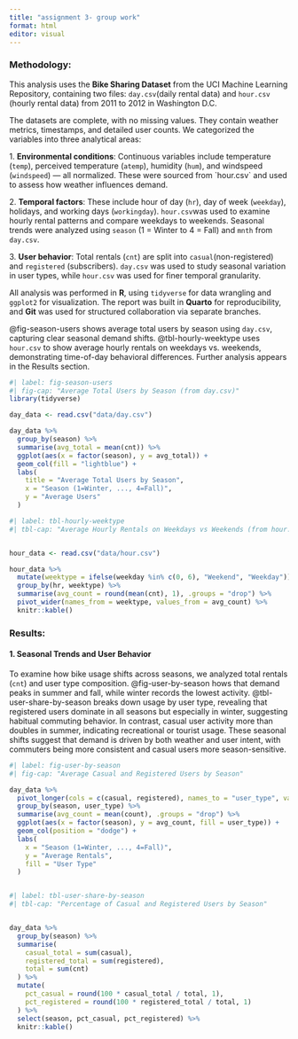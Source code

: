 ```yaml
---
title: "assignment 3- group work"
format: html
editor: visual
---
```


### Methodology:

This analysis uses the **Bike Sharing Dataset** from the UCI Machine Learning Repository, containing two files: `day.csv`(daily rental data) and `hour.csv` (hourly rental data) from 2011 to 2012 in Washington D.C.

The datasets are complete, with no missing values. They contain weather metrics, timestamps, and detailed user counts. We categorized the variables into three analytical areas:

1\. **Environmental conditions**: Continuous variables include temperature (`temp`), perceived temperature (`atemp`), humidity (`hum`), and windspeed (`windspeed`) — all normalized. These were sourced from \`hour.csv\` and used to assess how weather influences demand.

2\. **Temporal factors**: These include hour of day (`hr`), day of week (`weekday`), holidays, and working days (`workingday`). `hour.csv`was used to examine hourly rental patterns and compare weekdays to weekends. Seasonal trends were analyzed using `season` (1 = Winter to 4 = Fall) and `mnth` from `day.csv`.

3\. **User behavior**: Total rentals (`cnt`) are split into `casual`(non-registered) and `registered` (subscribers). `day.csv` was used to study seasonal variation in user types, while `hour.csv` was used for finer temporal granularity.

All analysis was performed in **R**, using `tidyverse` for data wrangling and `ggplot2` for visualization. The report was built in **Quarto** for reproducibility, and **Git** was used for structured collaboration via separate branches.

@fig-season-users shows average total users by season using `day.csv`, capturing clear seasonal demand shifts. @tbl-hourly-weektype uses `hour.csv` to show average hourly rentals on weekdays vs. weekends, demonstrating time-of-day behavioral differences. Further analysis appears in the Results section.

```r
#| label: fig-season-users
#| fig-cap: "Average Total Users by Season (from day.csv)"
library(tidyverse)

day_data <- read.csv("data/day.csv")

day_data %>%
  group_by(season) %>%
  summarise(avg_total = mean(cnt)) %>%
  ggplot(aes(x = factor(season), y = avg_total)) +
  geom_col(fill = "lightblue") +
  labs(
    title = "Average Total Users by Season",
    x = "Season (1=Winter, ..., 4=Fall)",
    y = "Average Users"
  )

```

```r

#| label: tbl-hourly-weektype
#| tbl-cap: "Average Hourly Rentals on Weekdays vs Weekends (from hour.csv)"


hour_data <- read.csv("data/hour.csv")

hour_data %>%
  mutate(weektype = ifelse(weekday %in% c(0, 6), "Weekend", "Weekday")) %>%
  group_by(hr, weektype) %>%
  summarise(avg_count = round(mean(cnt), 1), .groups = "drop") %>%
  pivot_wider(names_from = weektype, values_from = avg_count) %>%
  knitr::kable()


```

### Results:

#### 1. Seasonal Trends and User Behavior

To examine how bike usage shifts across seasons, we analyzed total rentals (`cnt`) and user type composition. @fig-user-by-season hows that demand peaks in summer and fall, while winter records the lowest activity. @tbl-user-share-by-season breaks down usage by user type, revealing that registered users dominate in all seasons but especially in winter, suggesting habitual commuting behavior. In contrast, casual user activity more than doubles in summer, indicating recreational or tourist usage. These seasonal shifts suggest that demand is driven by both weather and user intent, with commuters being more consistent and casual users more season-sensitive.

```r
#| label: fig-user-by-season
#| fig-cap: "Average Casual and Registered Users by Season"

day_data %>%
  pivot_longer(cols = c(casual, registered), names_to = "user_type", values_to = "count") %>%
  group_by(season, user_type) %>%
  summarise(avg_count = mean(count), .groups = "drop") %>%
  ggplot(aes(x = factor(season), y = avg_count, fill = user_type)) +
  geom_col(position = "dodge") +
  labs(
    x = "Season (1=Winter, ..., 4=Fall)",
    y = "Average Rentals",
    fill = "User Type"
  )



```

```r
#| label: tbl-user-share-by-season
#| tbl-cap: "Percentage of Casual and Registered Users by Season"


day_data %>%
  group_by(season) %>%
  summarise(
    casual_total = sum(casual),
    registered_total = sum(registered),
    total = sum(cnt)
  ) %>%
  mutate(
    pct_casual = round(100 * casual_total / total, 1),
    pct_registered = round(100 * registered_total / total, 1)
  ) %>%
  select(season, pct_casual, pct_registered) %>%
  knitr::kable()

```
